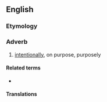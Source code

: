 ==English==

===Etymology===
{{suffix|en|advertent|ly}}

===Adverb===
{{en-adv|-}}

# [[intentionally]], on purpose, purposely

====Related terms====
* {{l|en|advertent}}

====Translations====
{{trans-see|on purpose}}